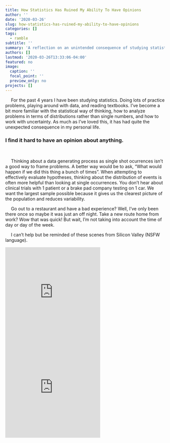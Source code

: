 ```yaml
---
title: How Statistics Has Ruined My Ability To Have Opinions
author: ''
date: '2020-03-26'
slug: how-statistics-has-ruined-my-ability-to-have-opinions
categories: []
tags: 
  - ramble
subtitle: ''
summary: 'A reflection on an unintended consequence of studying statistics.'
authors: []
lastmod: '2020-03-26T13:33:06-04:00'
featured: no
image:
  caption: ''
  focal_point: ''
  preview_only: no
projects: []
---
```




&emsp; For the past 4 years I have been studying statistics. Doing lots of practice problems, playing around with data, and reading textbooks. I've become a bit more familiar with the statistical way of thinking, how to analyze problems in terms of distributions rather than single numbers, and how to work with uncertainty. As much as I've loved this, it has had quite the unexpected consequence in my personal life.

### I find it hard to have an opinion about anything.

<br>

&emsp; Thinking about a data generating process as single shot ocurrences isn't a good way to frame problems. A better way would be to ask, "What would happen if we did this thing a bunch of times". When attempting to effectively evaluate hypotheses, thinking about the distribution of events is often more helpful than looking at single occurrences. You don't hear about clinical trials with 1 patient or a brake pad company testing on 1 car. We want the largest sample possible because it gives us the clearest picture of the population and reduces variability.

&emsp; Go out to a restaurant and have a bad experience? Well, I've only been there once so maybe it was just an off night. Take a new route home from work? Wow that was quick! But wait, I'm not taking into account the time of day or day of the week. 


&emsp; I can't help but be reminded of these scenes from Silicon Valley (NSFW language).

<iframe width="300" height="300" src="https://www.youtube.com/embed/OaFTpWYCzUk" frameborder="0" allow="accelerometer; autoplay; encrypted-media; gyroscope; picture-in-picture" allowfullscreen></iframe>

<iframe width="300" height="300" src="https://www.youtube.com/embed/VmOd27UwTsg" frameborder="0" allow="accelerometer; autoplay; encrypted-media; gyroscope; picture-in-picture" allowfullscreen></iframe>
